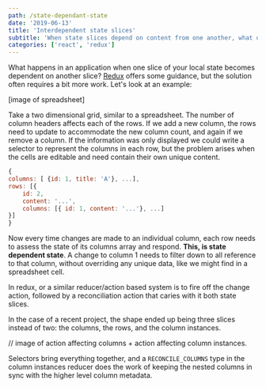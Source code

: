 ```yaml
---
path: /state-dependant-state
date: '2019-06-13'
title: 'Interdependent state slices'
subtitle: 'When state slices depend on content from one another, what do you do?'
categories: ['react', 'redux']
---
```


What happens in an application when one slice of your local state becomes dependent on another slice? [Redux]() offers some guidance, but the solution often requires a bit more work. Let's look at an example:

[image of spreadsheet]

Take a two dimensional grid, similar to a spreadsheet. The number of column headers affects each of the rows. If we add a new column, the rows need to update to accommodate the new column count, and again if we remove a column. If the information was only displayed we could write a selector to represent the columns in each row, but the problem arises when the cells are editable and need contain their own unique content.

```js
{
columns: [ {id: 1, title: 'A'}, ...],
rows: [{
	id: 2,
	content: '...',
	columns: [{ id: 1, content: '...'}, ...]
}]
}
```

Now every time changes are made to an individual column, each row needs to assess the state of its columns array and respond. **This, is state dependent state**. A change to column 1 needs to filter down to all reference to that column, without overriding any unique data, like we might find in a spreadsheet cell.

In redux, or a similar reducer/action based system is to fire off the change action, followed by a reconciliation action that caries with it both state slices.

In the case of a recent project, the shape ended up being three slices instead of two: the columns, the rows, and the column instances.

// image of action affecting columns + action affecting column instances.

Selectors bring everything together, and a `RECONCILE_COLUMNS` type in the column instances reducer does the work of keeping the nested columns in sync with the higher level column metadata.
